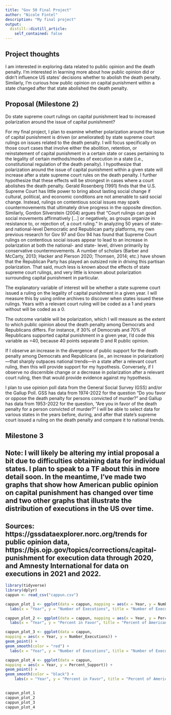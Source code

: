 ```yaml
---
title: "Gov 50 Final Project"
author: "Nicole Fintel"
description: "My final project"
output:
  distill::distill_article:
    self_contained: false
---
```




## Project thoughts

I am interested in exploring data related to public opinion and the death penalty. I'm interested in learning more about how public opinion did or didn't influence US states' decisions whether to abolish the death penalty. Similarly, I'm curious how public opinion on capital punishment within a state changed after that state abolished the death penalty.

## Proposal (Milestone 2)

Do state supreme court rulings on capital punishment lead to increased polarization around the issue of capital punishment? 

For my final project, I plan to examine whether polarization around the issue of capital punishment is driven (or ameliorated) by state supreme court rulings on issues related to the death penalty. I will focus specifically on those court cases that involve either the abolition, retention, or reinstatement of capital punishment in a certain state or cases pertaining to the legality of certain methods/modes of execution in a state (i.e., constitutional regulation of the death penalty). I hypothesize that polarization around the issue of capital punishment within a given state will increase after a state supreme court rules on the death penalty. I further hypothesize that these effects will be strongest in cases where a court abolishes the death penalty. Gerald Rosenberg (1991) finds that the U.S. Supreme Court has little power to bring about lasting social change if cultural, political, and economic conditions are not amenable to said social change. Instead, rulings on contentious social issues may spark countermovements that ultimately drive progress in the opposite direction. Similarly, Gordon Silverstein (2004) argues that “Court rulings can goad social movements affirmatively [...] or negatively, as groups organize in resistance to, or rejection of, a court ruling.” In analyzing 50 years of state- and national-level Democratic and Republican party platforms, my own previous research for Gov 97 and Gov 94 has found that Supreme Court rulings on contentious social issues appear to lead to an increase in polarization at both the national- and state- level, driven primarily by conservative countermovements. A number of scholars (Barber and McCarty, 2013; Hacker and Pierson 2020; Thomsen, 2014; etc.) have shown that the Republican Party has played an outsized role in driving this partisan polarization. That said, much less is known about the effects of state supreme court rulings, and very little is known about polarization surrounding capital punishment in particular. 

The explanatory variable of interest will be whether a state supreme court issued a ruling on the legality of capital punishment in a given year. I will measure this by using online archives to discover when states issued these rulings. Years with a relevant court ruling will be coded as a 1 and years without will be coded as a 0.

The outcome variable will be polarization, which I will measure as the extent to which public opinion about the death penalty among Democrats and Republicans differs. For instance, if 30% of Democrats and 70% of Republicans supported capital punishment in a given year, I’d code this variable as =40, because 40 points separate D and R public opinion.

If I observe an increase in the divergence of public support for the death penalty among Democrats and Republicans (ie., an increase in polarization)—that sharply outpaces national trends—in a state after a relevant court ruling, then this will provide support for my hypothesis. Conversely, if I observe no discernible change or a decrease in polarization after a relevant court ruling, then that would provide evidence against my hypothesis.

I plan to use opinion poll data from the General Social Survey (GSS) and/or the Gallup Poll. GSS has data from 1974-2022 for the question “Do you favor or oppose the death penalty for persons convicted of murder?” and Gallup has data from 1953-2022 for the question, “Are you in favor of the death penalty for a person convicted of murder?” I will be able to select data for various states in the years before, during, and after that state’s supreme court issued a ruling on the death penalty and compare it to national trends. 


## Milestone 3

## Note: I will likely be altering my intial proposal a bit due to difficulties obtaining data for individual states. I plan to speak to a TF about this in more detail soon. In the meantime, I've made two graphs that show how American public opinion on capital punishment has changed over time and two other graphs that illustrate the distribution of executions in the US over time.

## Sources: https://gssdataexplorer.norc.org/trends for public opinion data,  https://bjs.ojp.gov/topics/corrections/capital-punishment for execution data through 2020, and Amnesty International for data on executions in 2021 and 2022.

```r
library(tidyverse)
library(dplyr)
cappun <- read_csv("cappun.csv")

cappun_plot_1 <- ggplot(data = cappun, mapping = aes(x = Year, y = Number_Executions)) + geom_line(color = "red") +
  labs(x = "Year", y = "Number of Executions", title = "Number of Executions in the United States per Year", caption = "Sources: US Department of Justice & Amnesty International")

cappun_plot_2 <- ggplot(data = cappun, mapping = aes(x = Year, y = Percent_Support)) + geom_line() +
  labs(x = "Year", y = "Percent in Favor", title = "Percent of Americans who Favor of Capital Punishment for Convicted Murderers by Year", caption = "Source: General Social Survey")

cappun_plot_3 <- ggplot(data = cappun,
mapping = aes(x = Year, y = Number_Executions)) +
geom_point() +
geom_smooth(color = "red") +
  labs(x = "Year", y = "Number of Executions", title = "Number of Executions in the United States per Year", caption = "Sources: US Department of Justice & Amnesty International")

cappun_plot_4 <- ggplot(data = cappun,
mapping = aes(x = Year, y = Percent_Support)) +
geom_point() +
geom_smooth(color = "black") +
    labs(x = "Year", y = "Percent in Favor", title = "Percent of Americans who Favor Capital Punishment for Convicted Murderers by Year", caption = "Source: General Social Survey")
  

cappun_plot_1
cappun_plot_2
cappun_plot_3
cappun_plot_4
```

